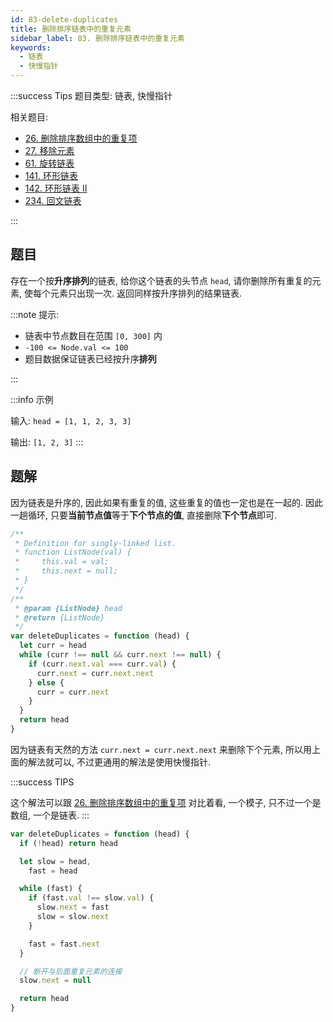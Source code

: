 ```yaml
---
id: 83-delete-duplicates
title: 删除排序链表中的重复元素
sidebar_label: 83. 删除排序链表中的重复元素
keywords:
  - 链表
  - 快慢指针
---
```


:::success Tips
题目类型: 链表, 快慢指针

相关题目:

- [26. 删除排序数组中的重复项](/leetcode/easy/26-remove-duplicates)
- [27. 移除元素](/leetcode/easy/27-remove-element)
- [61. 旋转链表](/leetcode/medium/61-rotate-right)
- [141. 环形链表](/leetcode/easy/141-has-cycle)
- [142. 环形链表 II](/leetcode/medium/142-detect-cycle)
- [234. 回文链表](/leetcode/easy/234-is-palindrome)

:::

## 题目

存在一个按**升序排列**的链表, 给你这个链表的头节点 `head`, 请你删除所有重复的元素, 使每个元素只出现一次. 返回同样按升序排列的结果链表.

:::note 提示:

- 链表中节点数目在范围 `[0, 300]` 内
- `-100 <= Node.val <= 100`
- 题目数据保证链表已经按升序**排列**

:::

:::info 示例

输入: `head = [1, 1, 2, 3, 3]`

输出: `[1, 2, 3]`
:::

## 题解


<Tabs>
  <TabItem value="JavaScript - 直观解法" label="JavaScript - 直观解法">

因为链表是升序的, 因此如果有重复的值, 这些重复的值也一定也是在一起的. 因此一趟循环, 只要**当前节点值**等于**下个节点的值**, 直接删除**下个节点**即可.

```ts
/**
 * Definition for singly-linked list.
 * function ListNode(val) {
 *     this.val = val;
 *     this.next = null;
 * }
 */
/**
 * @param {ListNode} head
 * @return {ListNode}
 */
var deleteDuplicates = function (head) {
  let curr = head
  while (curr !== null && curr.next !== null) {
    if (curr.next.val === curr.val) {
      curr.next = curr.next.next
    } else {
      curr = curr.next
    }
  }
  return head
}
```

</TabItem>
<TabItem value="JavaScript - 双指针" label="JavaScript - 双指针" default>

因为链表有天然的方法 `curr.next = curr.next.next` 来删除下个元素, 所以用上面的解法就可以, 不过更通用的解法是使用快慢指针.

:::success TIPS

这个解法可以跟 [26. 删除排序数组中的重复项](/leetcode/easy/26-remove-duplicates) 对比着看, 一个模子, 只不过一个是数组, 一个是链表.
:::

```ts
var deleteDuplicates = function (head) {
  if (!head) return head

  let slow = head,
    fast = head

  while (fast) {
    if (fast.val !== slow.val) {
      slow.next = fast
      slow = slow.next
    }

    fast = fast.next
  }

  // 断开与后面重复元素的连接
  slow.next = null

  return head
}
```

</TabItem>
</Tabs>
